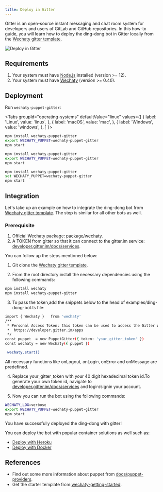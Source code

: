 ```yaml
---
title: Deploy in Gitter
---
```


Gitter is an open-source instant messaging and chat room system for developers and users of GitLab and GitHub repositories. In this how-to guide, you will learn how to deploy the ding-dong  bot in Gitter locally from the [Wechaty gitter template](https://github.com/wechaty/wechaty-puppet-gitter).

![Deploy in Gitter](../../static/img/docs/howto/IM_platform/wechaty-puppet-gitter.webp)

## Requirements

1. Your system must have [Node.js](https://nodejs.org/en/download/package-manager/) installed (version >= 12).
2. Your system must have [Wechaty](https://github.com/wechaty/wechaty) (version >= 0.40).

## Deployment

Run `wechaty-puppet-gitter`:

<!-- MDX import -->

<Tabs
  groupId="operating-systems"
  defaultValue="linux"
  values={[
    { label: 'Linux',   value: 'linux', },
    { label: 'macOS',   value: 'mac', },
    { label: 'Windows', value: 'windows', },
  ]
}>

<TabItem value="linux">

```sh
npm install wechaty-puppet-gitter
export WECHATY_PUPPET=wechaty-puppet-gitter
npm start
```

</TabItem>
<TabItem value="mac">

```sh
npm install wechaty-puppet-gitter
export WECHATY_PUPPET=wechaty-puppet-gitter
npm start
```

</TabItem>
<TabItem value="windows">

```sh
npm install wechaty-puppet-gitter
set WECHATY_PUPPET=wechaty-puppet-gitter
npm start
```

</TabItem>
</Tabs>

## Integration

Let's take up an example on how to integrate the ding-dong bot from [Wechaty gitter template](https://github.com/wechaty/wechaty-puppet-gitter). The step is similar for all other bots as well.

### Prerequisite

1. Official Wechaty package: [package/wechaty](https://www.npmjs.com/package/wechaty).
2. A TOKEN from gitter so that it can connect to the gitter.im service: [developer.gitter.im/docs/services](https://developer.gitter.im/docs/services).

You can follow up the steps mentioned below:

1. Git clone the [Wechaty gitter template](https://github.com/wechaty/wechaty-puppet-gitter).


2. From the root directory install the necessary dependencies using the following commands:

```bash
npm install wechaty
npm install wechaty-puppet-gitter
```

3. To pass the token,add the snippets below to the head of examples/ding-dong-bot.ts file:

```bash
import { Wechaty }   from 'wechaty'
/**
 * Personal Access Token: this token can be used to access the Gitter API.
 *  https://developer.gitter.im/apps
 */
const puppet  = new PuppetGitter({ token: 'your_gitter_token' })
const wechaty = new Wechaty({ puppet })

 wechaty.start()

```

All necessary functions like  onLogout, onLogin, onError and onMessage are predefined.

4. Replace your_gitter_token with your 40 digit hexadecimal token id.To generate your own token id, navigate to [developer.gitter.im/docs/services](https://developer.gitter.im/docs/services) and login/signin your account.

5. Now you can run the bot using the following commands:

```bash
WECHATY_LOG=verbose
export WECHATY_PUPPET=wechaty-puppet-gitter
npm start
```
You have successfully deployed the ding-dong with gitter!

You can deploy the bot with popular container solutions as well such as:

* [Deploy with Heroku](#a)
* [Deploy with Docker](#b)

## References

* Find out some more information about puppet from [docs/puppet-providers](https://wechaty.js.org/docs/puppet-providers/).
* Get the starter template from [wechaty-getting-started](https://github.com/wechaty/wechaty-getting-started).

